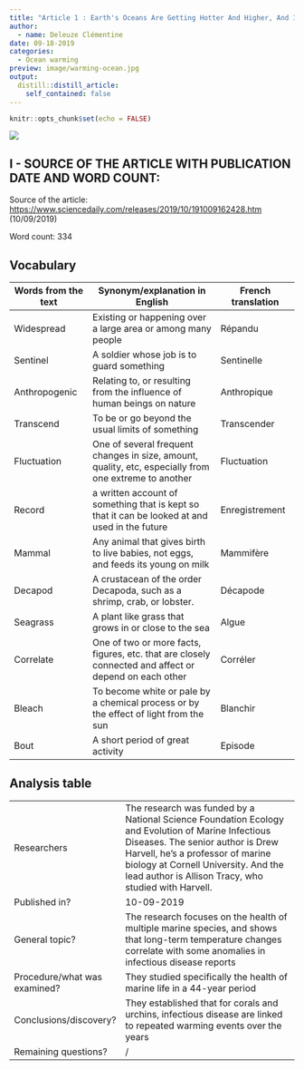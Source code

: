 ```yaml
---
title: "Article 1 : Earth's Oceans Are Getting Hotter And Higher, And It's Accelerating"
author:
  - name: Deleuze Clémentine
date: 09-18-2019
categories:
  - Ocean warming
preview: image/warming-ocean.jpg
output:
  distill::distill_article:
    self_contained: false
---
```


```r
knitr::opts_chunk$set(echo = FALSE)
```

![](/media/sf_shared/projects/clementine-deleuze-blog/_posts/2019-09-18-article-1/image/warming-ocean.jpg) 

## I - SOURCE OF THE ARTICLE WITH PUBLICATION DATE AND WORD COUNT:
Source of the article: <https://www.sciencedaily.com/releases/2019/10/191009162428.htm> (10/09/2019)

Word count: 334

## Vocabulary 

| Words from the text | Synonym/explanation in English | French translation |
| ------------------- | ------------------------------ | ------------------- |
| Widespread          | Existing or happening over a large area or among many people  | Répandu |
| Sentinel            | A soldier whose job is to guard something         | Sentinelle |
| Anthropogenic       | Relating to, or resulting from the influence of human beings on nature| Anthropique |
| Transcend           | To be or go beyond the usual limits of something | Transcender |
| Fluctuation         | One of several frequent changes in size, amount, quality, etc, especially from one extreme to another | Fluctuation |
| Record              | a written account of something that is kept so that it can be looked at and used in the future |  Enregistrement |
| Mammal              | Any animal that gives birth to live babies, not eggs, and feeds its young on milk   | Mammifère |
| Decapod             | A crustacean of the order Decapoda, such as a shrimp, crab, or lobster. | Décapode |
| Seagrass            | A plant like grass that grows in or close to the sea | Algue |
| Correlate           | One of two or more facts, figures, etc. that are closely connected and affect or depend on each other | Corréler |
| Bleach              | To become white or pale by a chemical process or by the effect of light from the sun | Blanchir |
| Bout                | A short period of great activity | Episode |


## Analysis table 

|                              |                                                                     |
| ---------------------------- | ------------------------------------------------------------------- |
| Researchers                  | The research was funded by a National Science Foundation Ecology and Evolution of Marine Infectious Diseases. The senior author is Drew Harvell, he's a professor of marine biology at Cornell University. And the lead author is Allison Tracy, who studied with Harvell.        |
| Published in?                | 10-09-2019                                                          |
| General topic?               |The research focuses on the health of multiple marine species, and shows that long-term temperature changes correlate with some anomalies in infectious disease reports           |
| Procedure/what was examined? | They studied specifically the health of marine life in a 44-year period |
| Conclusions/discovery?       | They established that for corals and urchins, infectious disease are linked to repeated warming events over the years      |
| Remaining questions?         | / |



